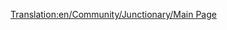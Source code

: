 [[Translation:en/Community/Junctionary/Main Page]]
{{en/Manual/Navigation}}
{{en/Expand}}
{{en/Community/Junctionary/Navigation}}
